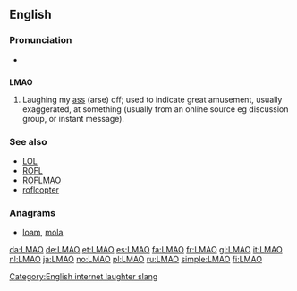 ==English==

===Pronunciation===
* {{IPA|/ɛlˌɛmˌeɪˈoʊ/|/ləˈmaʊ/}}

==={{initialism}}===
'''LMAO'''

# {{Internet slang}} Laughing my [[ass]] (arse) off; used to indicate great amusement, usually exaggerated, at something (usually from an online source eg discussion group, or instant message).

===See also===
* [[LOL]]
* [[ROFL]]
* [[ROFLMAO]]
* [[roflcopter]]

===Anagrams===
* [[loam#English|loam]], [[mola#English|mola]]

[[Category:English internet laughter slang]]

[[da:LMAO]]
[[de:LMAO]]
[[et:LMAO]]
[[es:LMAO]]
[[fa:LMAO]]
[[fr:LMAO]]
[[gl:LMAO]]
[[it:LMAO]]
[[nl:LMAO]]
[[ja:LMAO]]
[[no:LMAO]]
[[pl:LMAO]]
[[ru:LMAO]]
[[simple:LMAO]]
[[fi:LMAO]]